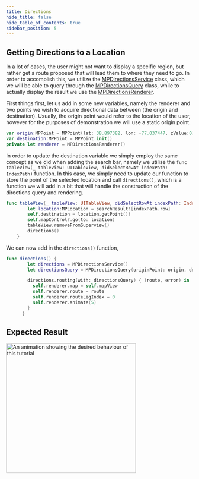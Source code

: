 ```yaml
---
title: Directions
hide_title: false
hide_table_of_contents: true
sidebar_position: 5
---
```


## Getting Directions to a Location

In a lot of cases, the user might not want to display a specific region, but rather get a route proposed that will lead them to where they need to go. In order to accomplish this, we utilize the [MPDirectionsService](https://app.mapsindoors.com/mapsindoors/reference/ios/v3/interface_m_p_directions_service.html) class, which we will be able to query through the [MPDirectionsQuery](https://app.mapsindoors.com/mapsindoors/reference/ios/v3/interface_m_p_directions_query.html) class, while to actually display the result we use the [MPDirectionsRenderer](https://app.mapsindoors.com/mapsindoors/reference/ios/v3/interface_m_p_directions_renderer.html).

First things first, let us add in some new variables, namely the renderer and two points we wish to acquire directional data between (the origin and destination). Usually, the origin point would refer to the location of the user, however for the purposes of demonstration we will use a static origin point.

```swift
var origin:MPPoint = MPPoint(lat: 38.897382, lon: -77.037447, zValue:0)
var destination:MPPoint = MPPoint.init()
private let renderer = MPDirectionsRenderer()
```

In order to update the destination variable we simply employ the same concept as we did when adding the search bar, namely we utilise the `func tableView(_ tableView: UITableView, didSelectRowAt indexPath: IndexPath)` function. In this case, we simply need to update our function to store the point of the selected location and call `directions()`, which is a function we will add in a bit that will handle the construction of the directions query and rendering.

```swift
func tableView(_ tableView: UITableView, didSelectRowAt indexPath: IndexPath) {
        let location:MPLocation = searchResult![indexPath.row]
        self.destination = location.getPoint()!
        self.mapControl?.go(to: location)
        tableView.removeFromSuperview()
        directions()
    }
```

We can now add in the `directions()` function,

```swift
func directions() {
        let directions = MPDirectionsService()
        let directionsQuery = MPDirectionsQuery(originPoint: origin, destination: destination)

        directions.routing(with: directionsQuery) { (route, error) in
          self.renderer.map = self.mapView
          self.renderer.route = route
          self.renderer.routeLegIndex = 0
          self.renderer.animate(5)
        }
      }
```

## Expected Result

<img src="/img/getting-started/ios_directions.gif" alt="An animation showing the desired behaviour of this tutorial" width="350"/>
